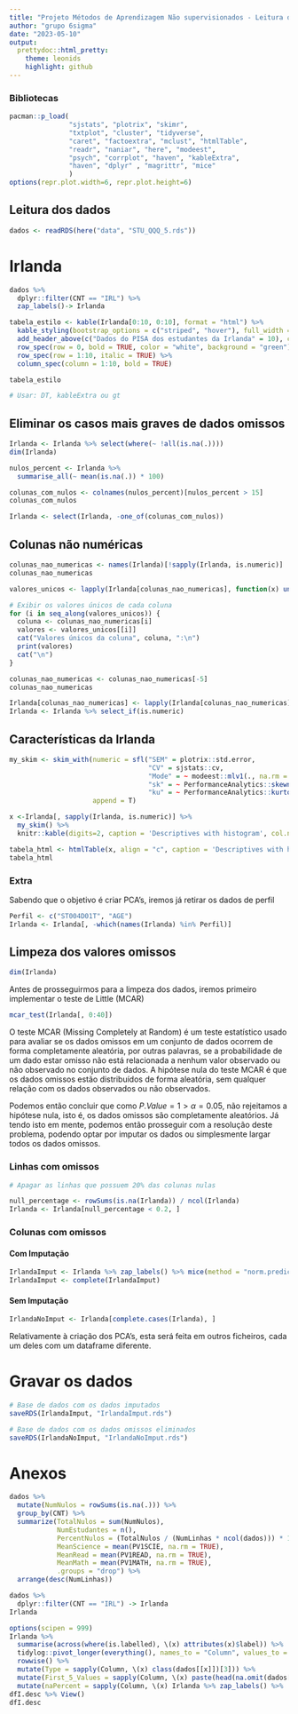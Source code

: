 ```yaml
---
title: "Projeto Métodos de Aprendizagem Não supervisionados - Leitura dos Dados"
author: "grupo 6sigma"
date: "2023-05-10"
output:
  prettydoc::html_pretty:
    theme: leonids
    highlight: github
---
```


### Bibliotecas

```r
pacman::p_load(
               "sjstats", "plotrix", "skimr", 
               "txtplot", "cluster", "tidyverse",
               "caret", "factoextra", "mclust", "htmlTable",
               "readr", "naniar", "here", "modeest",
               "psych", "corrplot", "haven", "kableExtra",
               "haven", "dplyr" , "magrittr", "mice"
               )
options(repr.plot.width=6, repr.plot.height=6)
```

## Leitura dos dados

```r
dados <- readRDS(here("data", "STU_QQQ_5.rds"))
```

# Irlanda

```r
dados %>% 
  dplyr::filter(CNT == "IRL") %>% 
  zap_labels()-> Irlanda

tabela_estilo <- kable(Irlanda[0:10, 0:10], format = "html") %>%
  kable_styling(bootstrap_options = c("striped", "hover"), full_width = FALSE) %>%
  add_header_above(c("Dados do PISA dos estudantes da Irlanda" = 10), color = "black", background = "orange") %>%
  row_spec(row = 0, bold = TRUE, color = "white", background = "green") %>%
  row_spec(row = 1:10, italic = TRUE) %>%
  column_spec(column = 1:10, bold = TRUE)

tabela_estilo

# Usar: DT, kableExtra ou gt
```

## Eliminar os casos mais graves de dados omissos

```r
Irlanda <- Irlanda %>% select(where(~ !all(is.na(.))))
dim(Irlanda)
```

```r
nulos_percent <- Irlanda %>%
  summarise_all(~ mean(is.na(.)) * 100)

colunas_com_nulos <- colnames(nulos_percent)[nulos_percent > 15]
colunas_com_nulos
```

```r
Irlanda <- select(Irlanda, -one_of(colunas_com_nulos))
```

## Colunas não numéricas

```r
colunas_nao_numericas <- names(Irlanda)[!sapply(Irlanda, is.numeric)]
colunas_nao_numericas
```

```r
valores_unicos <- lapply(Irlanda[colunas_nao_numericas], function(x) unname(unique(x)))

# Exibir os valores únicos de cada coluna
for (i in seq_along(valores_unicos)) {
  coluna <- colunas_nao_numericas[i]
  valores <- valores_unicos[[i]]
  cat("Valores únicos da coluna", coluna, ":\n")
  print(valores)
  cat("\n")
}
```

```r
colunas_nao_numericas <- colunas_nao_numericas[-5]
colunas_nao_numericas

Irlanda[colunas_nao_numericas] <- lapply(Irlanda[colunas_nao_numericas], as.factor)
Irlanda <- Irlanda %>% select_if(is.numeric)
```
## Características da Irlanda

```r

my_skim <- skim_with(numeric = sfl("SEM" = plotrix::std.error,
                                   "CV" = sjstats::cv,
                                   "Mode" = ~ modeest::mlv1(., na.rm = T, method = "mfv"),
                                   "sk" = ~ PerformanceAnalytics::skewness(.,na.rm=T,method = "sample"),
                                   "ku" = ~ PerformanceAnalytics::kurtosis(., na.rm = T, method = "sample_excess")),
                     append = T)

x <-Irlanda[, sapply(Irlanda, is.numeric)] %>%
  my_skim() %>%
  knitr::kable(digits=2, caption = 'Descriptives with histogram', col.names = c("Scale of Measurement","Item","$N_{missing}$","Complete prop.", "$M$","$SD$","$Min$","$P_{25}$", "$Mdn$","$P_{75}$", "$Max$", "Histogram","$SEM$", "$CV$","$Mode$", "$sk$","$ku$"), )

tabela_html <- htmlTable(x, align = "c", caption = 'Descriptives with histogram')
tabela_html
```

### Extra

Sabendo que o objetivo é criar PCA's, iremos já retirar os dados de perfil

```r
Perfil <- c("ST004D01T", "AGE")
Irlanda <- Irlanda[, -which(names(Irlanda) %in% Perfil)]
```

## Limpeza dos valores omissos

```r
dim(Irlanda)
```


Antes de prosseguirmos para a limpeza dos dados, iremos primeiro implementar o teste de Little (MCAR)

```r
mcar_test(Irlanda[, 0:40])
```

O teste MCAR (Missing Completely at Random) é um teste estatístico usado para avaliar se os dados omissos em um conjunto de dados ocorrem de forma completamente aleatória, por outras palavras, se a probabilidade de um dado estar omisso não está relacionada a nenhum valor observado ou não observado no conjunto de dados. A hipótese nula do teste MCAR é que os dados omissos estão distribuídos de forma aleatória, sem qualquer relação com os dados observados ou não observados.

Podemos então concluir que como $P.Value = 1 > \alpha = 0.05$, não rejeitamos a hipótese nula, isto é, os dados omissos são completamente aleatórios. Já tendo isto em mente, podemos então prosseguir com a resolução deste problema, podendo optar por imputar os dados ou simplesmente largar todos os dados omissos.

### Linhas com omissos

```r
# Apagar as linhas que possuem 20% das colunas nulas

null_percentage <- rowSums(is.na(Irlanda)) / ncol(Irlanda)
Irlanda <- Irlanda[null_percentage < 0.2, ]
```

### Colunas com omissos
#### Com Imputação

```r
IrlandaImput <- Irlanda %>% zap_labels() %>% mice(method = "norm.predict", m = 1)
IrlandaImput <- complete(IrlandaImput)
```

#### Sem Imputação

```r
IrlandaNoImput <- Irlanda[complete.cases(Irlanda), ]
```

Relativamente à criação dos PCA's, esta será feita em outros ficheiros, cada um deles com um dataframe diferente.

# Gravar os dados

```r
# Base de dados com os dados imputados
saveRDS(IrlandaImput, "IrlandaImput.rds")

# Base de dados com os dados omissos eliminados
saveRDS(IrlandaNoImput, "IrlandaNoImput.rds")
```


# Anexos

```r
dados %>%
  mutate(NumNulos = rowSums(is.na(.))) %>%
  group_by(CNT) %>%
  summarize(TotalNulos = sum(NumNulos),
            NumEstudantes = n(),
            PercentNulos = (TotalNulos / (NumLinhas * ncol(dados))) * 100,
            MeanScience = mean(PV1SCIE, na.rm = TRUE),
            MeanRead = mean(PV1READ, na.rm = TRUE),
            MeanMath = mean(PV1MATH, na.rm = TRUE),
            .groups = "drop") %>% 
  arrange(desc(NumLinhas))
```

```r
dados %>% 
  dplyr::filter(CNT == "IRL") -> Irlanda
Irlanda

options(scipen = 999)
Irlanda %>%
  summarise(across(where(is.labelled), \(x) attributes(x)$label)) %>% 
  tidylog::pivot_longer(everything(), names_to = "Column", values_to = "Description") %>% 
  rowwise() %>% 
  mutate(Type = sapply(Column, \(x) class(dados[[x]])[3])) %>% 
  mutate(First_5_Values = sapply(Column, \(x) paste(head(na.omit(dados[[x]]), 5) , collapse = ", "))) %>%
  mutate(naPercent = sapply(Column, \(x) Irlanda %>% zap_labels() %>% .[[x]] %>% is.na() %>% mean %>% "*"(100) %>% round(2))) -> dfI.desc
dfI.desc %>% View()
dfI.desc
```
